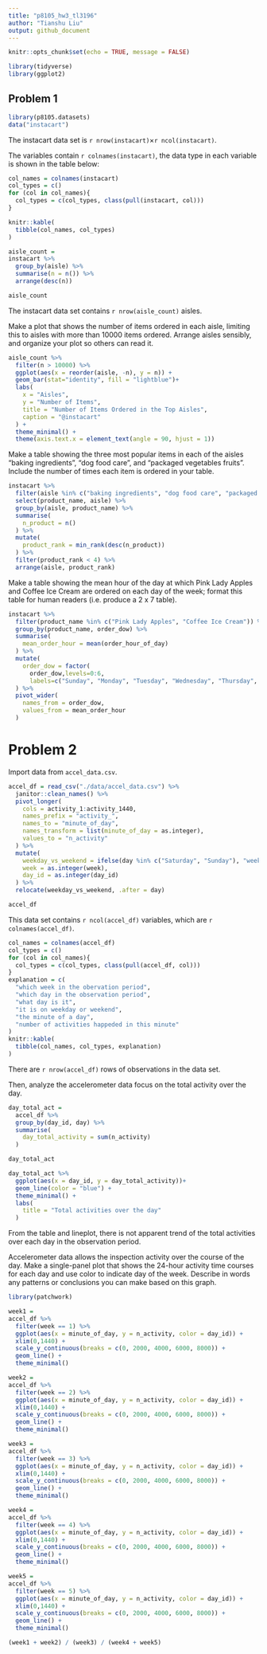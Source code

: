 ```yaml
---
title: "p8105_hw3_tl3196"
author: "Tianshu Liu"
output: github_document
---
```


```r
knitr::opts_chunk$set(echo = TRUE, message = FALSE)
```

```r
library(tidyverse)
library(ggplot2)
```


## Problem 1
```r
library(p8105.datasets)
data("instacart")
```

The instacart data set is ``r nrow(instacart)``×``r ncol(instacart)``.

The variables contain ``r colnames(instacart)``, the data type in each variable is shown in the table below:

```r
col_names = colnames(instacart)
col_types = c()
for (col in col_names){
  col_types = c(col_types, class(pull(instacart, col)))
}

knitr::kable(
  tibble(col_names, col_types)
)
```


```r
aisle_count = 
instacart %>%
  group_by(aisle) %>%
  summarise(n = n()) %>%
  arrange(desc(n))

aisle_count
```
The instacart data set contains ``r nrow(aisle_count)`` aisles.

Make a plot that shows the number of items ordered in each aisle, limiting this to aisles with more than 10000 items ordered. Arrange aisles sensibly, and organize your plot so others can read it.

```r
aisle_count %>%
  filter(n > 10000) %>%
  ggplot(aes(x = reorder(aisle, -n), y = n)) +
  geom_bar(stat="identity", fill = "lightblue")+
  labs(
    x = "Aisles",
    y = "Number of Items",
    title = "Number of Items Ordered in the Top Aisles",
    caption = "@instacart"
  ) +
  theme_minimal() +
  theme(axis.text.x = element_text(angle = 90, hjust = 1)) 
```

Make a table showing the three most popular items in each of the aisles “baking ingredients”, “dog food care”, and “packaged vegetables fruits”. Include the number of times each item is ordered in your table.

```r
instacart %>%
  filter(aisle %in% c("baking ingredients", "dog food care", "packaged vegetables fruits")) %>%
  select(product_name, aisle) %>% 
  group_by(aisle, product_name) %>%
  summarise(
    n_product = n()
  ) %>% 
  mutate(
    product_rank = min_rank(desc(n_product))
  ) %>% 
  filter(product_rank < 4) %>% 
  arrange(aisle, product_rank)
```

Make a table showing the mean hour of the day at which Pink Lady Apples and Coffee Ice Cream are ordered on each day of the week; format this table for human readers (i.e. produce a 2 x 7 table).

```r
instacart %>% 
  filter(product_name %in% c("Pink Lady Apples", "Coffee Ice Cream")) %>% 
  group_by(product_name, order_dow) %>% 
  summarise(
    mean_order_hour = mean(order_hour_of_day)
  ) %>% 
  mutate(
    order_dow = factor(
      order_dow,levels=0:6,
      labels=c("Sunday", "Monday", "Tuesday", "Wednesday", "Thursday", "Friday", "Saturday"))
  ) %>% 
  pivot_wider(
    names_from = order_dow,
    values_from = mean_order_hour
  )
```

# Problem 2

Import data from `accel_data.csv`.

```r
accel_df = read_csv("./data/accel_data.csv") %>% 
  janitor::clean_names() %>% 
  pivot_longer(
    cols = activity_1:activity_1440,
    names_prefix = "activity_",
    names_to = "minute_of_day",
    names_transform = list(minute_of_day = as.integer),
    values_to = "n_activity"
  ) %>% 
  mutate(
    weekday_vs_weekend = ifelse(day %in% c("Saturday", "Sunday"), "weekend", "weekday"),
    week = as.integer(week),
    day_id = as.integer(day_id)
  ) %>%
  relocate(weekday_vs_weekend, .after = day)

accel_df
```

This data set contains ``r ncol(accel_df)`` variables, which are ``r colnames(accel_df)``.

```r
col_names = colnames(accel_df)
col_types = c()
for (col in col_names){
  col_types = c(col_types, class(pull(accel_df, col)))
}
explanation = c(
  "which week in the obervation period",
  "which day in the observation period",
  "what day is it",
  "it is on weekday or weekend",
  "the minute of a day",
  "number of activities happeded in this minute"
)
knitr::kable(
  tibble(col_names, col_types, explanation)
)
```

There are ``r nrow(accel_df)`` rows of observations in the data set.

Then, analyze the accelerometer data focus on the total activity over the day.

```r
day_total_act = 
  accel_df %>%
  group_by(day_id, day) %>% 
  summarise(
    day_total_activity = sum(n_activity)
  )

day_total_act

day_total_act %>% 
  ggplot(aes(x = day_id, y = day_total_activity))+
  geom_line(color = "blue") +
  theme_minimal() +
  labs(
    title = "Total activities over the day"
  )
```

From the table and lineplot, there is not apparent trend of the total activities over each day in the observation period.

Accelerometer data allows the inspection activity over the course of the day. Make a single-panel plot that shows the 24-hour activity time courses for each day and use color to indicate day of the week. Describe in words any patterns or conclusions you can make based on this graph.

```r
library(patchwork)

week1 = 
accel_df %>% 
  filter(week == 1) %>% 
  ggplot(aes(x = minute_of_day, y = n_activity, color = day_id)) +
  xlim(0,1440) +
  scale_y_continuous(breaks = c(0, 2000, 4000, 6000, 8000)) +
  geom_line() + 
  theme_minimal() 

week2 = 
accel_df %>% 
  filter(week == 2) %>% 
  ggplot(aes(x = minute_of_day, y = n_activity, color = day_id)) +
  xlim(0,1440) +
  scale_y_continuous(breaks = c(0, 2000, 4000, 6000, 8000)) +
  geom_line() + 
  theme_minimal() 

week3 = 
accel_df %>% 
  filter(week == 3) %>% 
  ggplot(aes(x = minute_of_day, y = n_activity, color = day_id)) +
  xlim(0,1440) +
  scale_y_continuous(breaks = c(0, 2000, 4000, 6000, 8000)) +
  geom_line() + 
  theme_minimal() 

week4 = 
accel_df %>% 
  filter(week == 4) %>% 
  ggplot(aes(x = minute_of_day, y = n_activity, color = day_id)) +
  xlim(0,1440) +
  scale_y_continuous(breaks = c(0, 2000, 4000, 6000, 8000)) +
  geom_line() + 
  theme_minimal() 

week5 = 
accel_df %>% 
  filter(week == 5) %>% 
  ggplot(aes(x = minute_of_day, y = n_activity, color = day_id)) +
  xlim(0,1440) +
  scale_y_continuous(breaks = c(0, 2000, 4000, 6000, 8000)) +
  geom_line() + 
  theme_minimal() 

(week1 + week2) / (week3) / (week4 + week5)
```

